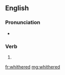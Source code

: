 ==English==

===Pronunciation===
* {{homophones|lang=en|withered}}

===Verb===
{{head|en|verb form}}

# {{en-past of|whither}}

[[fr:whithered]]
[[mg:whithered]]